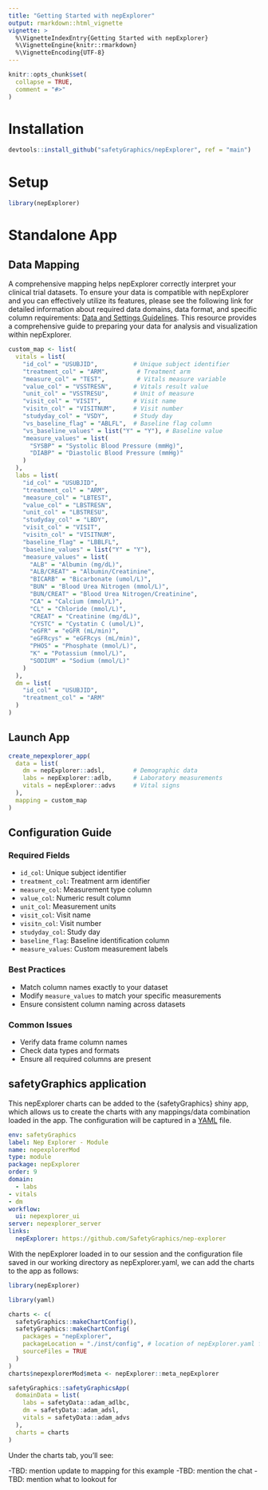 ```yaml
---
title: "Getting Started with nepExplorer"
output: rmarkdown::html_vignette
vignette: >
  %\VignetteIndexEntry{Getting Started with nepExplorer}
  %\VignetteEngine{knitr::rmarkdown}
  %\VignetteEncoding{UTF-8}
---
```


```r
knitr::opts_chunk$set(
  collapse = TRUE,
  comment = "#>"
)
```

# Installation
```r
devtools::install_github("safetyGraphics/nepExplorer", ref = "main")
```

# Setup
```r
library(nepExplorer)
```

# Standalone App

## Data Mapping
A comprehensive mapping helps nepExplorer correctly interpret your clinical trial datasets. To ensure your data is compatible with nepExplorer and you can effectively utilize its features, please see the following link for detailed information about required data domains, data format, and specific column requirements: [Data and Settings Guidelines](https://github.com/SafetyGraphics/nepExplorer/wiki/2.-Data-and-Settings-Guidelines#required-data-domains). This resource provides a comprehensive guide to preparing your data for analysis and visualization within nepExplorer.


```r
custom_map <- list(
  vitals = list(
    "id_col" = "USUBJID",          # Unique subject identifier
    "treatment_col" = "ARM",        # Treatment arm
    "measure_col" = "TEST",         # Vitals measure variable
    "value_col" = "VSSTRESN",      # Vitals result value
    "unit_col" = "VSSTRESU",       # Unit of measure
    "visit_col" = "VISIT",         # Visit name
    "visitn_col" = "VISITNUM",     # Visit number
    "studyday_col" = "VSDY",       # Study day
    "vs_baseline_flag" = "ABLFL",  # Baseline flag column
    "vs_baseline_values" = list("Y" = "Y"), # Baseline value
    "measure_values" = list(
      "SYSBP" = "Systolic Blood Pressure (mmHg)",
      "DIABP" = "Diastolic Blood Pressure (mmHg)"
    )
  ),
  labs = list(
    "id_col" = "USUBJID",
    "treatment_col" = "ARM",
    "measure_col" = "LBTEST",
    "value_col" = "LBSTRESN",
    "unit_col" = "LBSTRESU",
    "studyday_col" = "LBDY",
    "visit_col" = "VISIT",
    "visitn_col" = "VISITNUM",
    "baseline_flag" = "LBBLFL",
    "baseline_values" = list("Y" = "Y"),
    "measure_values" = list(
      "ALB" = "Albumin (mg/dL)",
      "ALB/CREAT" = "Albumin/Creatinine",
      "BICARB" = "Bicarbonate (umol/L)",
      "BUN" = "Blood Urea Nitrogen (mmol/L)",
      "BUN/CREAT" = "Blood Urea Nitrogen/Creatinine",
      "CA" = "Calcium (mmol/L)",
      "CL" = "Chloride (mmol/L)",
      "CREAT" = "Creatinine (mg/dL)",
      "CYSTC" = "Cystatin C (umol/L)",
      "eGFR" = "eGFR (mL/min)",
      "eGFRcys" = "eGFRcys (mL/min)",
      "PHOS" = "Phosphate (mmol/L)",
      "K" = "Potassium (mmol/L)",
      "SODIUM" = "Sodium (mmol/L)"
    )
  ),
  dm = list(
    "id_col" = "USUBJID",
    "treatment_col" = "ARM"
  )
)
```

## Launch App
```r
create_nepexplorer_app(
  data = list(
    dm = nepExplorer::adsl,        # Demographic data
    labs = nepExplorer::adlb,      # Laboratory measurements
    vitals = nepExplorer::advs     # Vital signs
  ),
  mapping = custom_map
)
```

## Configuration Guide

### Required Fields
- `id_col`: Unique subject identifier
- `treatment_col`: Treatment arm identifier
- `measure_col`: Measurement type column
- `value_col`: Numeric result column
- `unit_col`: Measurement units
- `visit_col`: Visit name
- `visitn_col`: Visit number
- `studyday_col`: Study day
- `baseline_flag`: Baseline identification column
- `measure_values`: Custom measurement labels

### Best Practices
- Match column names exactly to your dataset
- Modify `measure_values` to match your specific measurements
- Ensure consistent column naming across datasets

### Common Issues
- Verify data frame column names
- Check data types and formats
- Ensure all required columns are present

## safetyGraphics application

This nepExplorer charts can be added to the {safetyGraphics} shiny app, which allows us to create the charts with any mappings/data combination loaded in the app. The configuration will be captured in a [YAML](https://yaml.org/) file.

```yaml
env: safetyGraphics
label: Nep Explorer - Module
name: nepexplorerMod
type: module
package: nepExplorer
order: 9
domain:
  - labs
- vitals
- dm
workflow:
  ui: nepexplorer_ui
server: nepexplorer_server
links:
  nepExplorer: https://github.com/SafetyGraphics/nep-explorer
```

With the nepExplorer loaded in to our session and the configuration file saved in our working directory as nepExplorer.yaml, we can add the charts to the app as follows:


```r
library(nepExplorer)

library(yaml)

charts <- c(
  safetyGraphics::makeChartConfig(),
  safetyGraphics::makeChartConfig(
    packages = "nepExplorer",
    packageLocation = "./inst/config", # location of nepExplorer.yaml file
    sourceFiles = TRUE
  )
)
charts$nepexplorerMod$meta <- nepExplorer::meta_nepExplorer

safetyGraphics::safetyGraphicsApp(
  domainData = list(
    labs = safetyData::adam_adlbc,
    dm = safetyData::adam_adsl,
    vitals = safetyData::adam_advs
  ),
  charts = charts
)
```


Under the charts tab, you'll see:

-TBD: mention update to mapping for this example
-TBD: mention the chat
-TBD: mention what to lookout for
